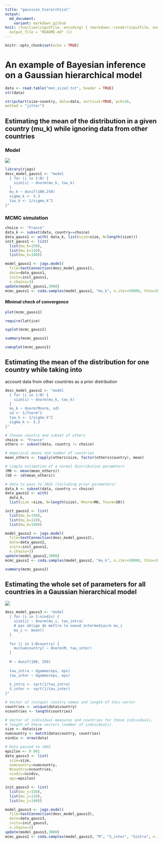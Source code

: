 ```yaml
---
title: "gaussian_hierarchical"
output:
  md_document:
    variant: markdown_github
knit: (function(inputFile, encoding) { rmarkdown::render(inputFile, encoding = encoding,
  output_file = "README.md" )})
---
```


```r
knitr::opts_chunk$set(echo = TRUE)
```

# An example of Bayesian inference on a Gaussian hierarchical model

```r
data <- read.table("men_size2.txt", header = TRUE)
str(data)

stripchart(size~country, data=data, vertical=TRUE, pch=16,
method = "jitter")
```

## Estimating the mean of the distribution in a given country (mu_k) while ignoring data from other countries

### Model

![](assets/gauss_model1.png)

```r
library(rjags)
desc_model_gauss1 <- "model
  { for (i in 1:N) {
    size[i] ~ dnorm(mu_k, tau_k)
  }
  mu_k ~ dunif(100,250)
  sigma_k <- 5.3
  tau_k <- 1/sigma_k^2
}"
```

### MCMC simulation

```r
choice <- "France"
data_k <- subset(data, country==choice)
data_gauss1 <- with( data_k, list(size=size, N=length(size)))
init_gauss1 <- list(
  list(mu_k=150),
  list(mu_k=110),
  list(mu_k=190))

model_gauss1 <- jags.model(
  file=textConnection(desc_model_gauss1),
  data=data_gauss1, 
  inits=init_gauss1, 
  n.chains=3)
update(model_gauss1,3000)
mcmc_gauss1 <- coda.samples(model_gauss1, "mu_k", n.iter=50000, thin=10)
```

#### Minimal check of convergence

```r
plot(mcmc_gauss1)

require(lattice)

xyplot(mcmc_gauss1)
```

```r
summary(mcmc_gauss1)
```

```r
cumuplot(mcmc_gauss1)
```

## Estimating the mean of the distribution for one country while taking into

account data from other countries as a prior distribution

```r
desc_model_gauss2 <- "model
  { for (i in 1:N) {
    size[i] ~ dnorm(mu_k, tau_k)
  }
  mu_k ~ dnorm(Mnorm, sd)
  sd <- 1/Tnorm^2
  tau_k <- 1/sigma_k^2
  sigma_k <- 5.3
}"
```

```r
# Chosen country and subset of others
choice <- "France"
others <- subset(data, country != choice)

# empirical means and number of countries
mean_others <- tapply(others$size, factor(others$country), mean)

# simple estimation of a normal distribution parameters
(M0 <- mean(mean_others))
(S0 <- sd(mean_others))

# data to pass to JAGS (including prior parameters)
data_k <- subset(data, country == choice)
data_gauss2 <- with(
  data_k,
  list(size =size, N=length(size), Mnorm=M0, Tnorm=S0))
```

```r
init_gauss2 <- list(
  list(mu_k=150),
  list(mu_k=110),
  list(mu_k=190))

model_gauss2 <- jags.model(
  file=textConnection(desc_model_gauss2),
  data=data_gauss2, 
  inits=init_gauss2, 
  n.chains=3)
update(model_gauss2,3000)
mcmc_gauss2 <- coda.samples(model_gauss2, "mu_k", n.iter=50000, thin=10)
```

```r
summary(mcmc_gauss2)
```

## Estimating the whole set of parameters for all countries in a Gaussian hierarchical model

![](assets/gauss_model2.png)

```r
desc_model_gauss3 <- "model
  { for (i in 1:nindiv) {
    size[i] ~ dnorm(mu_i, tau_intra)
    # pas oblige de mettre le noeud intermediaire mu_i
    mu_i <- mean()
  }
  
  for (j in 1:Ncountry) {
    mu[numcountry] ~ dnorm(M, tau_inter)
  }
  
  M ~ dunif(100, 250)
  
  tau_intra ~ dgamma(eps, eps)
  tau_inter ~ dgamma(eps, eps)
  
  S_intra <- sqrt(1/tau_intra)
  S_inter <- sqrt(1/tau_inter)
}"
```

```r
# Vector of (unique) country names and length of this vector
countries <- unique(data$country)
ncountries <- length(countries)

# Vector of individual measures and countries for these individuals,
# length of these vectors (number of individuals)
size <- data$size
numcountry <- match(data$country, countries)
nindiv <- nrow(data)

# Data passed to JAGS
epsilon <- 0.001
data_gauss3 <- list(
  size=size, 
  numcountry=numcountry,
  Ncountry=ncountries, 
  nindiv=nindiv, 
  eps=epsilon)
```

```r
init_gauss3 <- list(
  list(mu_j=150),
  list(mu_j=110),
  list(mu_j=190))

model_gauss3 <- jags.model(
  file=textConnection(desc_model_gauss3),
  data=data_gauss3, 
  inits=init_gauss3, 
  n.chains=3)
update(model_gauss3,3000)
mcmc_gauss2 <- coda.samples(model_gauss3, "M", "S_inter", "Sintra", n.iter=50000, thin=10)
```
